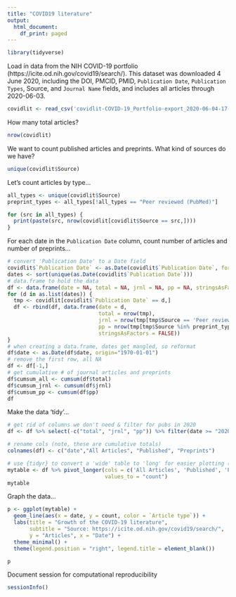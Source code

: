 ```yaml
---
title: "COVID19 literature"
output:
  html_document:
    df_print: paged
---
```



```r
library(tidyverse)
```

Load in data from the NIH COVID-19 portfolio (https://icite.od.nih.gov/covid19/search/). This dataset was downloaded 4 June 2020, including the DOI, PMCID, PMID, `Publication Date`, `Publication Types`, Source, and `Journal Name` fields, and includes all articles through 2020-06-03.
```r
covidlit <- read_csv('covidlit-COVID-19_Portfolio-export_2020-06-04-17-26-09.csv')
```

How many total articles?
```r
nrow(covidlit)
```

We want to count published articles and preprints. What kind of sources do we have?
```r
unique(covidlit$Source)
```

Let's count articles by type...
```r
all_types <- unique(covidlit$Source)
preprint_types <- all_types[!all_types == "Peer reviewed (PubMed)"]

for (src in all_types) {
  print(paste(src, nrow(covidlit[covidlit$Source == src,])))
}
```

For each date in the `Publication Date` column, count number of articles and number of preprints...
```r
# convert 'Publication Date' to a Date field
covidlit$`Publication Date` <- as.Date(covidlit$`Publication Date`, format = "%Y-%m-%d")
dates <- sort(unique(as.Date(covidlit$`Publication Date`)))
# data.frame to hold the data
df <- data.frame(date = NA, total = NA, jrnl = NA, pp = NA, stringsAsFactors = FALSE)
for (d in as.list(dates)) {
  tmp <- covidlit[covidlit$`Publication Date` == d,]
  df <- rbind(df, data.frame(date = d, 
                             total = nrow(tmp),
                             jrnl = nrow(tmp[tmp$Source == 'Peer reviewed (PubMed)',]),
                             pp = nrow(tmp[tmp$Source %in% preprint_types,]),
                             stringsAsFactors = FALSE))
}
# when creating a data.frame, dates get mangled, so reformat
df$date <- as.Date(df$date, origin="1970-01-01")
# remove the first row, all NA
df <- df[-1,]
# get cumulative # of journal articles and preprints
df$cumsum_all <- cumsum(df$total)
df$cumsum_jrnl <- cumsum(df$jrnl)
df$cumsum_pp <- cumsum(df$pp)
df
```

Make the data 'tidy'...
```r
# get rid of columns we don't need & filter for pubs in 2020
df <- df %>% select(-c("total", "jrnl", "pp")) %>% filter(date >= "2020-01-01")

# rename cols (note, these are cumulative totals)
colnames(df) <- c("date","All Articles", "Published", "Preprints")

# use {tidyr} to convert a 'wide' table to 'long' for easier plotting (see https://tidyr.tidyverse.org/)
mytable <- df %>% pivot_longer(cols = c('All Articles', 'Published', 'Preprints'), names_to = "Article type",
                               values_to = "count")
mytable
```

Graph the data...
```r
p <- ggplot(mytable) +
  geom_line(aes(x = date, y = count, color = `Article type`)) +
  labs(title = "Growth of the COVID-19 literature", 
       subtitle = "Source: https://icite.od.nih.gov/covid19/search/",
       y = "Articles", x = "Date") +
  theme_minimal() +
  theme(legend.position = "right", legend.title = element_blank())

p
```

Document session for computational reproducibility
```r
sessionInfo()
```

